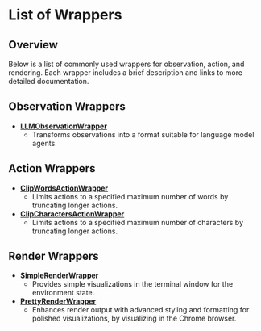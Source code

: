 # List of Wrappers

## Overview
Below is a list of commonly used wrappers for observation, action, and rendering. Each wrapper includes a brief description and links to more detailed documentation.

## Observation Wrappers

- **[LLMObservationWrapper](/api-documentation/wrappers/observation#llm-observation-wrapper)**
  - Transforms observations into a format suitable for language model agents.

## Action Wrappers

- **[ClipWordsActionWrapper](/api-documentation/wrappers/action#clipwords-action-wrapper)**
  - Limits actions to a specified maximum number of words by truncating longer actions.
- **[ClipCharactersActionWrapper](/api-documentation/wrappers/action#clipcharacters-action-wrapper)**
  - Limits actions to a specified maximum number of characters by truncating longer actions.

## Render Wrappers

- **[SimpleRenderWrapper](/api-documentation/wrappers/render#simple-render-wrapper)**
  - Provides simple visualizations in the terminal window for the environment state.
- **[PrettyRenderWrapper](/api-documentation/wrappers/render#pretty-render-wrapper)**
  - Enhances render output with advanced styling and formatting for polished visualizations, by visualizing in the Chrome browser.

